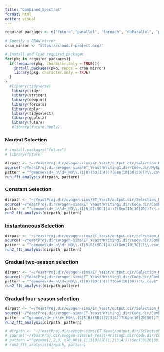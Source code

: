 ```yaml
---
title: "Combined_Spectral"
format: html
editor: visual
---
```


```r
required_packages <- c("future","parallel", "foreach", "doParallel", "pryr", "dplyr", "tools")

# Specify a CRAN mirror
cran_mirror <- "https://cloud.r-project.org/"

# Install and load required packages
for(pkg in required_packages){
  if(!require(pkg, character.only = TRUE)){
    install.packages(pkg, repos = cran_mirror)
    library(pkg, character.only = TRUE)
  }
}
  #library(tidyverse)
   library(tidyr)
   library(stringr)
   library(cowplot)
   library(forcats)
   library(dplyr)
   library(tidyselect)
   library(ggplot2)
   library(future)
   #library(future.apply)
```


### Neutral Selection

```r
# install.packages("future")
# library(future)

dirpath <- "~/YeastProj.dir/evogen-sims/ET_Yeast/output.dir/Selection_Models/WF.dir/NS.dir"
source('~/YeastProj.dir/evogen-sims/ET_Yeast/Writing1.dir/Code.dir/MySpecFunction.R')
pattern = "^genome\\d+_n\\d+_H0\\.(1|8)(SD(1|4))?(Gen(10|30|20))?\\.csv$"
run_fft_analysis(dirpath, pattern)
```

### Constant Selection

```r
dirpath <- "~/YeastProj.dir/evogen-sims/ET_Yeast/output.dir/Selection_Models/WF.dir/CS.dir"
source('~/YeastProj.dir/evogen-sims/ET_Yeast/Writing1.dir/Code.dir/ComboSpec.R')
pattern = "^genome\\d+_n\\d+_H0\\.(1|5|8)(SD(1|4))?(Gen(10|30|20))?\\.csv$"
run2_fft_analysis(dirpath, pattern)
```

### Instantaneous Selection

```r
dirpath <- "~/YeastProj.dir/evogen-sims/ET_Yeast/output.dir/Selection_Models/WF.dir/LinFS.dir/"
source('~/YeastProj.dir/evogen-sims/ET_Yeast/Writing1.dir/Code.dir/ComboSpec.R')
pattern = "^genome\\d+_n\\d+_H0\\.(1|5|8)(SD(1|4))?(Gen(10|30))?\\.csv$"
run2_fft_analysis(dirpath, pattern)
```

### Gradual two-season selection

```r
dirpath <- "~/YeastProj.dir/evogen-sims/ET_Yeast/output.dir/Selection_Models/WF.dir/SinFS.dir/"
source('~/YeastProj.dir/evogen-sims/ET_Yeast/Writing1.dir/Code.dir/ComboSpec.R')
pattern = "^genome\\d+_n\\d+_H0\\.(1|8)(SD(1|4))?(Gen(10|30))?\\.csv$"
run2_fft_analysis(dirpath,pattern)
```

### Gradual four-season selection

```r
dirpath <- "~/YeastProj.dir/evogen-sims/ET_Yeast/output.dir/Selection_Models/WF.dir/SinFSGen.dir/" 
source('~/YeastProj.dir/evogen-sims/ET_Yeast/Writing1.dir/Code.dir/ComboSpec.R')
pattern ="^genome\\d+_n\\d+_H0\\.(1|5|8)(SD(1|2|3|4))?(Gen(10|20|30))?\\.csv$"
run2_fft_analysis(dirpath, pattern)
```

```r
# dirpath <- "~/YeastProj.dir/evogen-sims/ET_Yeast/output.dir/Selection_Models/WF.dir/SinFSGen.dir/"
# source('~/YeastProj.dir/evogen-sims/ET_Yeast/Writing1.dir/Code.dir/ComboSpec.R')
# pattern ="^genome[1,2,3]_n70_H0\\.(1|5|8)(SD(1|2|3|4))?(Gen(10|20|30))?\\.csv$"
# run2_fft_analysis(dirpath, pattern)
```

